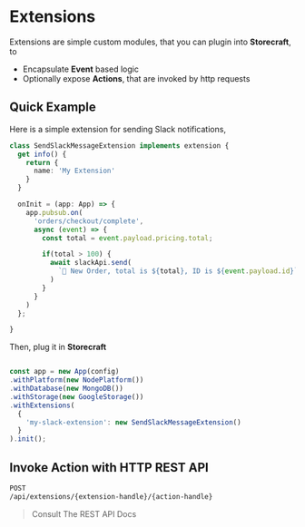 # Extensions

Extensions are simple custom modules, that you can plugin into **Storecraft**, to
- Encapsulate **Event** based logic
- Optionally expose **Actions**, that are invoked by http requests

## Quick Example

Here is a simple extension for sending Slack notifications,

```ts
class SendSlackMessageExtension implements extension {
  get info() {
    return {
      name: 'My Extension'
    }
  }

  onInit = (app: App) => {
    app.pubsub.on(
      'orders/checkout/complete',
      async (event) => {
        const total = event.payload.pricing.total;

        if(total > 100) {
          await slackApi.send(
            `💸 New Order, total is ${total}, ID is ${event.payload.id}`
          )
        }
      }
    )
  };

}
```

Then, plug it in **Storecraft**
```ts

const app = new App(config)
.withPlatform(new NodePlatform())
.withDatabase(new MongoDB())
.withStorage(new GoogleStorage())
.withExtensions(
  {
    'my-slack-extension': new SendSlackMessageExtension()
  }
).init();

```

## Invoke Action with HTTP REST API

```txt
POST
/api/extensions/{extension-handle}/{action-handle}
```

> Consult The REST API Docs